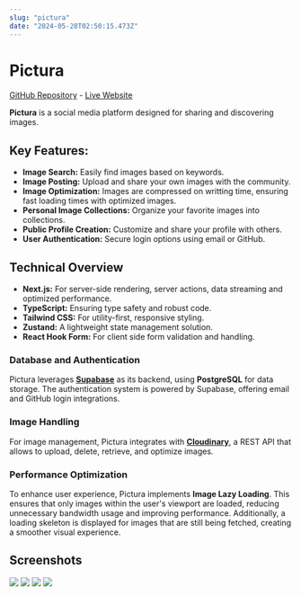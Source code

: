 ```yaml
---
slug: "pictura"
date: "2024-05-28T02:50:15.473Z"
---
```


# Pictura

[GitHub Repository](https://github.com/huilensolis/Pictura) - [Live Website](https://pictura-px.vercel.app/)

**Pictura** is a social media platform designed for sharing and discovering images.

## Key Features:

- **Image Search:** Easily find images based on keywords.
- **Image Posting:** Upload and share your own images with the community.
- **Image Optimization:** Images are compressed on writting time, ensuring fast loading times with optimized images.
- **Personal Image Collections:** Organize your favorite images into collections.
- **Public Profile Creation:** Customize and share your profile with others.
- **User Authentication:** Secure login options using email or GitHub.

## Technical Overview

- **Next.js:** For server-side rendering, server actions, data streaming and optimized performance.
- **TypeScript:** Ensuring type safety and robust code.
- **Tailwind CSS:** For utility-first, responsive styling.
- **Zustand:** A lightweight state management solution.
- **React Hook Form:** For client side form validation and handling.

### Database and Authentication

Pictura leverages **[Supabase](https://www.supabase.com)** as its backend, using **PostgreSQL** for data storage. The authentication system is powered by Supabase, offering email and GitHub login integrations.

### Image Handling

For image management, Pictura integrates with **[Cloudinary](https://cloudinary.com/)**, a REST API that allows to upload, delete, retrieve, and optimize images.

### Performance Optimization

To enhance user experience, Pictura implements **Image Lazy Loading**. This ensures that only images within the user's viewport are loaded, reducing unnecessary bandwidth usage and improving performance. Additionally, a loading skeleton is displayed for images that are still being fetched, creating a smoother visual experience.

## Screenshots

<img src="/projects/pictura/pictura-profile.png" width={700} height={400} />
<img src="/projects/pictura/pictura-searching.png" width={700} height={400} />
<img
  src="/projects/pictura/pictura-image-lazy-loading.png"
  width={700}
  height={400}
/>
<img src="/projects/pictura/pictura-collection.png" width={700} height={400} />
